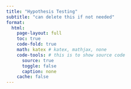 ```yaml
---
title: "Hypothesis Testing"
subtitle: "can delete this if not needed"
format: 
  html:
    page-layout: full
    toc: true
    code-fold: true
    math: katex # katex, mathjax, none
    code-tools: # this is to show source code
      source: true 
      toggle: false
      caption: none
    cache: false
---
```




